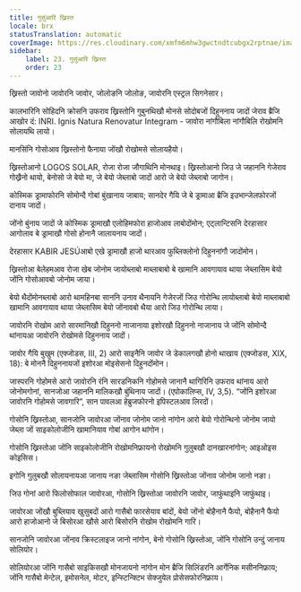 ```yaml
---
title: गुसुंआरि ख्रिस्त
locale: brx
statusTranslation: automatic
coverImage: https://res.cloudinary.com/xmfm6mhw3gwctndtcubgx2rptnae/image/upload/v1741354419/small_cover_la_gran_rebelion_28716e29d2.webp
sidebar:
    label: 23. गुसुंआरि ख्रिस्त
    order: 23
---
```

ख्रिस्तो जावोनो जावोरनि जावोर, जोलोङनि जोलोङ, जावोरनि एस्ट्रल सिगनेसार।

कालभारिनि सोहिदनि क्रोसनि उफराव ख्रिस्तोनि गुबुनथिखौ मोनसे सोदोबजों दिहुननाय जादों जेराव ब्रैजि आखोर दं: INRI. Ignis Natura Renovatur Integram - जावोरा नांगौबिला नांगौबिलि रोखोमनि सोलायथि लायो।

मानसिंनि गोसोआव ख्रिस्तोनो फैनाया जोंखौ रोखोमसे सोलायहैयो।

ख्रिस्तोआनो LOGOS SOLAR, रोजा रोजा जौगाथिनि मोनथाइ। ख्रिस्तोआनो जिउ जे जहाननि गेजेराव गोख्रैनो थायो, बेनोसो जे बेयो मा, जे बेयो जेब्लाबो जादों आरो जे बेयो जेब्लाबो जागोन।

कोस्मिक ड्रामाफोरनि सोमोन्दै गोबां बुंखानाय जाबाय; सानदेर गैयि जे बे ड्रामाआ ब्रैजि इउभान्जेलफोरजों दानाय जादों।

जोंनो बुंनाय जादों जे कोस्मिक ड्रामाखौ एलोहिमफोरा हाजोआव लाबोदोंमोन; एट्लान्टिसनि देरहासार आगोलाव बे ड्रामाखौ गोसो होनानै जालायनाय जादों।

देरहासार KABIR JESÚआबो एखे ड्रामाखौ हाजो थारआव फुब्लिक्लोनो दिहुननांगौ जादोंमोन।

ख्रिस्तोआ बेलेहमआव रोजा खेब जोनोम जायोब्लाबो माब्लाबाबो बे खामानि आवगायाव थाया जेब्लासिम बेयो जोंनि गोसोआवबो जोनोम जाया।

बेयो थैदोंमोनब्लाबो आरो थामहिनबा साननि उनाव थैनायनि गेजेरजों जिउ गोरोन्थि लायोब्लाबो बेयो माब्लाबाबो खामानि आवगायाव थाया जेब्लासिम बेयो जोंनावबो थैया आरो जिउ गोरोन्थि लाया।

जावोरनि रोखोम आरो सारमानिखौ दिहुननो नाजानाया इशोरखौ दिहुननो नाजानाय जे जोंनि सोमोन्दै थांनायआ जावोरनि रोखोमसे दिहुननाय जादों।

जावोर गैयि बुखुम (एक्जोडस, III, 2) आरो साइनैनि जावोर जे डेकालगखौ होनो थाखाय (एक्जोडस, XIX, 18): बे मोननै दिहुननायजों इशोरआ मोइसेसनो दिहुनदोंमोन।

जास्परनि गोहोमसे आरो जावोरनि रंनि सारडनिकनि गोहोमसे जानानै थागिरिनि उफराव थांनाय आरो जोनोमगोनां, सानजोआ जहाननि मालिकखौ बुंथिनाय जादों। (एपोकालिप्स, IV, 3,5). “जोंनि इशोरआ जावोरनि गोहोमसे जावगारि”, सान पावलआ हेब्रुजफोरनो इपिस्टलआव लिरदों।

गोसोनि ख्रिस्तोआ, सानजोनि जावोरआ जोंनाव जोनोम जानो नांगोन आरो बेयो गोरोन्थिनो जोनोम जायो जेब्ला जों साइकोलोजीनि खामानियाव गोबां आगोन थांगोन।

गोसोनि ख्रिस्तोआ जोंनि साइकोलोजीनि रोखोमनिफ्रायनो रोखोमनि गुलुबखौ दानखारनांगोन; आइओइस कोइसिस।

इगोनि गुलुबखौ सोलायनायआ जानाय नङा जेब्लासिम गोसोनि ख्रिस्तोआ जोंनाव जोनोम जानो नङा।

जिउ गोनां आरो फिलोसोफाल जावोरआ, गोसोनि ख्रिस्तोआ जावोरनि जावोर, जाफुंथाइनि जाफुंथाइ।

जावोरआ जोंखौ बुब्लियाव खुसुबदों आरो गासैबो फारसेयाव बांदों, बेयो जोंनो बोहैनानै फैयो, बोहैनानै फैयो आरो हाजोआनो जे बिसोरआ खौसे आरो बिसोरनि रोखोम रोखोमनि गारि।

सानजोनि जावोरआ जोंनाव क्रिस्टलाइज जानो नांगोन, बेनो गोसोनि ख्रिस्तोआ, जोंनि गोसोनि उन्दुं जानाय सोलियोर।

सोलियोरआ जोंनि गासैबो साइकिसखौ मोनजायनो नांगोन मोन ब्रैजि सिलिंडरनि आर्गेनिक मसीननिफ्राय; जोंनि गासैबो मेन्टेल, इमोसनेल, मोटर, इन्स्टिन्क्टिभ सेक्जुयेल प्रोसेसफोरनिफ्राय।


